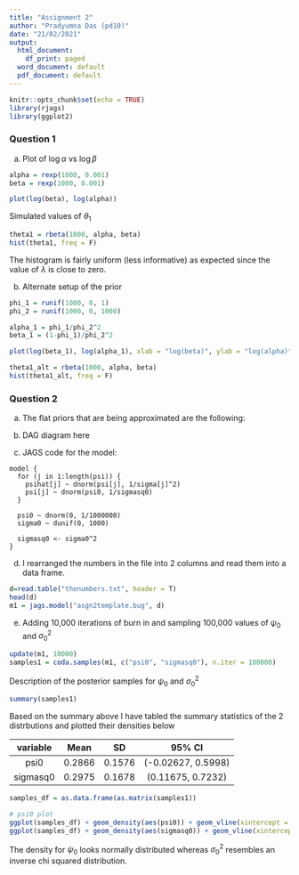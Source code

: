 ---
title: "Assignment 2"
author: "Pradyumna Das (pd10)"
date: "21/02/2021"
output:
  html_document:
    df_print: paged
  word_document: default
  pdf_document: default
---

```{r setup, include=FALSE}
knitr::opts_chunk$set(echo = TRUE)
library(rjags)
library(ggplot2)
```

### Question 1

a. Plot of $\log{\alpha}$ vs $\log{\beta}$

```{r}
alpha = rexp(1000, 0.001)
beta = rexp(1000, 0.001)

plot(log(beta), log(alpha))
```

Simulated values of $\theta_1$

```{r}
theta1 = rbeta(1000, alpha, beta)
hist(theta1, freq = F)
```

The histogram is fairly uniform (less informative) as expected since the value of $\lambda$ is close to zero.

b. Alternate setup of the prior

```{r}
phi_1 = runif(1000, 0, 1)
phi_2 = runif(1000, 0, 1000)

alpha_1 = phi_1/phi_2^2
beta_1 = (1-phi_1)/phi_2^2

plot(log(beta_1), log(alpha_1), xlab = "log(beta)", ylab = "log(alpha)")
```


```{r}
theta1_alt = rbeta(1000, alpha, beta)
hist(theta1_alt, freq = F)
```

### Question 2

a. The flat priors that are being approximated are the following:

\begin{align}
\psi_0 &\sim flat\ prior\ over\ (-\infty, \infty) \\
\sigma_0 &\sim flat\ prior\ over\ (0, \infty)
\end{align}

b. DAG diagram here

c. JAGS code for the model:
```
model {
  for (j in 1:length(psi)) {
    psihat[j] ~ dnorm(psi[j], 1/sigma[j]^2)
    psi[j] ~ dnorm(psi0, 1/sigmasq0)
  }

  psi0 ~ dnorm(0, 1/1000000)
  sigma0 ~ dunif(0, 1000)
  
  sigmasq0 <- sigma0^2
}
```

d. I rearranged the numbers in the file into 2 columns and read them into a data frame.
```{r}
d=read.table("thenumbers.txt", header = T)
head(d)
m1 = jags.model("asgn2template.bug", d)
```

e. Adding 10,000 iterations of burn in and sampling 100,000 values of $\psi_0$ and $\sigma_0^2$
```{r}
update(m1, 10000)
samples1 = coda.samples(m1, c("psi0", "sigmasq0"), n.iter = 100000)
```

Description of the posterior samples for $\psi_0$ and $\sigma_0^2$
```{r}
summary(samples1)
```
Based on the summary above I have tabled the summary statistics of the 2 distrbutions and plotted their densities below

variable | Mean | SD | 95% CI
:---: | :---: | :---: | :---:
psi0 | 0.2866 | 0.1576 | (-0.02627, 0.5998)
sigmasq0 | 0.2975 | 0.1678 | (0.11675, 0.7232)
```{r}
samples_df = as.data.frame(as.matrix(samples1))

# psi0 plot
ggplot(samples_df) + geom_density(aes(psi0)) + geom_vline(xintercept = c(-0.02627, 0.5998), colour="red") + labs(title = "psi0 density plot with 95% confidence interval")
ggplot(samples_df) + geom_density(aes(sigmasq0)) + geom_vline(xintercept = c(0.11675, 0.7232), colour="red") + labs(title = "sigmasq0 density plot with 95% confidence interval")
```
The density for $\psi_0$ looks normally distributed whereas $\sigma_0^2$ resembles an inverse chi squared distribution.
